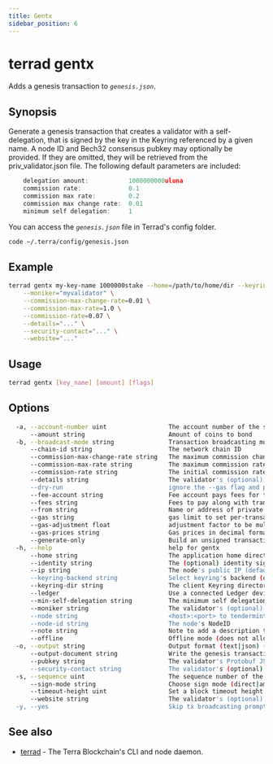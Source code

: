 ```yaml
---
title: Gentx
sidebar_position: 6
---
```


# terrad gentx

Adds a genesis transaction to _`genesis.json`_.

## Synopsis

Generate a genesis transaction that creates a validator with a self-delegation,
that is signed by the key in the Keyring referenced by a given name. A node ID and Bech32 consensus
pubkey may optionally be provided. If they are omitted, they will be retrieved from the priv_validator.json
file. The following default parameters are included:

```js priv_validator.json
	delegation amount:           1000000000uluna
	commission rate:             0.1
	commission max rate:         0.2
	commission max change rate:  0.01
	minimum self delegation:     1
```

You can access the _`genesis.json`_ file in Terrad's config folder.  

```sh Terrad
code ~/.terra/config/genesis.json
```

## Example

```sh Terrad
terrad gentx my-key-name 1000000stake --home=/path/to/home/dir --keyring-backend=os --chain-id=test-chain-1 \
    --moniker="myvalidator" \
    --commission-max-change-rate=0.01 \
    --commission-max-rate=1.0 \
    --commission-rate=0.07 \
    --details="..." \
    --security-contact="..." \
    --website="..."
```

## Usage

```sh Terrad
terrad gentx [key_name] [amount] [flags]
```

## Options

```sh Terrad
  -a, --account-number uint                 The account number of the signing account (offline mode only)
      --amount string                       Amount of coins to bond
  -b, --broadcast-mode string               Transaction broadcasting mode (sync|async|block) (default "sync")
      --chain-id string                     The network chain ID
      --commission-max-change-rate string   The maximum commission change rate percentage (per day)
      --commission-max-rate string          The maximum commission rate percentage
      --commission-rate string              The initial commission rate percentage
      --details string                      The validator's (optional) details
      --dry-run                             ignore the --gas flag and perform a simulation of a transaction, but don't broadcast it (when enabled, the local Keybase is not accessible)
      --fee-account string                  Fee account pays fees for the transaction instead of deducting from the signer
      --fees string                         Fees to pay along with transaction; eg: 10uluna
      --from string                         Name or address of private key with which to sign
      --gas string                          gas limit to set per-transaction; set to "auto" to calculate sufficient gas automatically (default 200000)
      --gas-adjustment float                adjustment factor to be multiplied against the estimate returned by the tx simulation; if the gas limit is set manually this flag is ignored  (default 1)
      --gas-prices string                   Gas prices in decimal format to determine the transaction fee (e.g. 0.1uluna)
      --generate-only                       Build an unsigned transaction and write it to STDOUT (when enabled, the local Keybase is not accessible)
  -h, --help                                help for gentx
      --home string                         The application home directory (default "/Users/evan/.terra")
      --identity string                     The (optional) identity signature (ex. UPort or Keybase)
      --ip string                           The node's public IP (default "10.0.0.198")
      --keyring-backend string              Select keyring's backend (os|file|kwallet|pass|test|memory) (default "os")
      --keyring-dir string                  The client Keyring directory; if omitted, the default 'home' directory will be used
      --ledger                              Use a connected Ledger device
      --min-self-delegation string          The minimum self delegation required on the validator
      --moniker string                      The validator's (optional) moniker
      --node string                         <host>:<port> to tendermint rpc interface for this chain (default "tcp://localhost:26657")
      --node-id string                      The node's NodeID
      --note string                         Note to add a description to the transaction (previously --memo)
      --offline                             Offline mode (does not allow any online functionality
  -o, --output string                       Output format (text|json) (default "json")
      --output-document string              Write the genesis transaction JSON document to the given file instead of the default location
      --pubkey string                       The validator's Protobuf JSON encoded public key
      --security-contact string             The validator's (optional) security contact email
  -s, --sequence uint                       The sequence number of the signing account (offline mode only)
      --sign-mode string                    Choose sign mode (direct|amino-json), this is an advanced feature
      --timeout-height uint                 Set a block timeout height to prevent the tx from being committed past a certain height
      --website string                      The validator's (optional) website
  -y, --yes                                 Skip tx broadcasting prompt confirmation
```

## See also

* [terrad](./terrad.mdx)	 - The Terra Blockchain's CLI and node daemon. 


